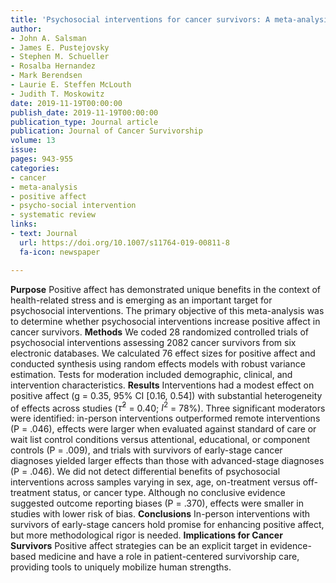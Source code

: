 ```yaml
---
title: 'Psychosocial interventions for cancer survivors: A meta-analysis of effects on positive affect'
author:
- John A. Salsman
- James E. Pustejovsky
- Stephen M. Schueller
- Rosalba Hernandez
- Mark Berendsen
- Laurie E. Steffen McLouth
- Judith T. Moskowitz
date: 2019-11-19T00:00:00
publish_date: 2019-11-19T00:00:00
publication_type: Journal article
publication: Journal of Cancer Survivorship
volume: 13
issue: 
pages: 943-955
categories:
- cancer
- meta-analysis
- positive affect
- psycho-social intervention
- systematic review
links:
- text: Journal
  url: https://doi.org/10.1007/s11764-019-00811-8
  fa-icon: newspaper

---
```



__Purpose__
Positive affect has demonstrated unique benefits in the context of health-related stress and is emerging as an important target for psychosocial interventions. The primary objective of this meta-analysis was to determine whether psychosocial interventions increase positive affect in cancer survivors.
__Methods__
We coded 28 randomized controlled trials of psychosocial interventions assessing 2082 cancer survivors from six electronic databases. We calculated 76 effect sizes for positive affect and conducted synthesis using random effects models with robust variance estimation. Tests for moderation included demographic, clinical, and intervention characteristics.
__Results__
Interventions had a modest effect on positive affect (g = 0.35, 95% CI [0.16, 0.54]) with substantial heterogeneity of effects across studies ($\hat\tau^2$ = 0.40; $I^2$ = 78%). Three significant moderators were identified: in-person interventions outperformed remote interventions (P = .046), effects were larger when evaluated against standard of care or wait list control conditions versus attentional, educational, or component controls (P = .009), and trials with survivors of early-stage cancer diagnoses yielded larger effects than those with advanced-stage diagnoses (P = .046). We did not detect differential benefits of psychosocial interventions across samples varying in sex, age, on-treatment versus off-treatment status, or cancer type. Although no conclusive evidence suggested outcome reporting biases (P = .370), effects were smaller in studies with lower risk of bias.
__Conclusions__ In-person interventions with survivors of early-stage cancers hold promise for enhancing positive affect, but more methodological rigor is needed.
__Implications for Cancer Survivors__ Positive affect strategies can be an explicit target in evidence-based medicine and have a role in patient-centered survivorship care, providing tools to uniquely mobilize human strengths.

